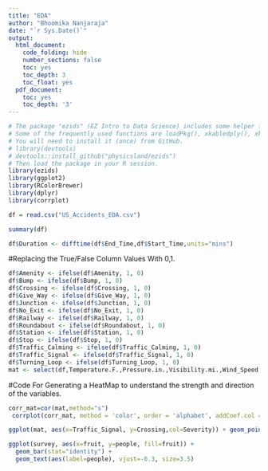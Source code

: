 ---
title: "EDA"
author: "Bhoomika Nanjaraja"
date: "`r Sys.Date()`"
output:
  html_document:
    code_folding: hide
    number_sections: false
    toc: yes
    toc_depth: 3
    toc_float: yes
  pdf_document:
    toc: yes
    toc_depth: '3'
---

```{r init, include=F}
# The package "ezids" (EZ Intro to Data Science) includes some helper functions we developed for the course. 
# Some of the frequently used functions are loadPkg(), xkabledply(), xkablesummary(), uzscale(), etc.
# You will need to install it (once) from GitHub.
# library(devtools)
# devtools::install_github("physicsland/ezids")
# Then load the package in your R session.
library(ezids)
library(ggplot2)
library(RColorBrewer)
library(dplyr)
library(corrplot)
```

```{r}
df = read.csv("US_Accidents_EDA.csv")
```

```{r}
summary(df)
```

```{r}
df$Duration <- difftime(df$End_Time,df$Start_Time,units="mins")
```

#Replacing the True/False Column Values With 0,1.

```{r}
df$Amenity <- ifelse(df$Amenity, 1, 0)
df$Bump <- ifelse(df$Bump, 1, 0)
df$Crossing <- ifelse(df$Crossing, 1, 0)
df$Give_Way <- ifelse(df$Give_Way, 1, 0)
df$Junction <- ifelse(df$Junction, 1, 0)
df$No_Exit <- ifelse(df$No_Exit, 1, 0)
df$Railway <- ifelse(df$Railway, 1, 0)
df$Roundabout <- ifelse(df$Roundabout, 1, 0)
df$Station <- ifelse(df$Station, 1, 0)
df$Stop <- ifelse(df$Stop, 1, 0)
df$Traffic_Calming <- ifelse(df$Traffic_Calming, 1, 0)
df$Traffic_Signal <- ifelse(df$Traffic_Signal, 1, 0)
df$Turning_Loop <- ifelse(df$Turning_Loop, 1, 0)
mat <- select(df,Temperature.F.,Pressure.in.,Visibility.mi.,Wind_Speed.mph.,Amenity,Bump,Crossing,Give_Way,Junction,No_Exit,Railway,Roundabout,Station,Stop,Traffic_Calming,Traffic_Signal)
```

#Code For Generating a HeatMap to understand the strength and direction of the variables.

```{r}
corr_mat=cor(mat,method="s")
 corrplot(corr_mat, method = 'color', order = 'alphabet', addCoef.col = "white", number.digits = 2, number.cex = 0.75, col = colorRampPalette(c("darkred","lightblue","midnightblue"))(100))
```

```{r}
ggplot(mat, aes(x=Traffic_Signal, y=Crossing,col=Severity)) + geom_point()
```
```{r}
ggplot(survey, aes(x=fruit, y=people, fill=fruit)) + 
  geom_bar(stat="identity") +
  geom_text(aes(label=people), vjust=-0.3, size=3.5)
```
